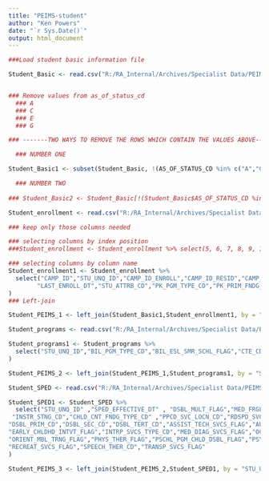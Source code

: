 ```yaml
---
title: "PEIMS-student"
author: "Ken Powers"
date: "`r Sys.Date()`"
output: html_document
---
```


```r
###Load student basic information file

Student_Basic <- read.csv("R:/RA_Internal/Archives/Specialist Data/PEIMS/2022-2023/PEIMS Fall 2022-2023/Student Data/Fall PEIMS Resubmission Data Files from TSDS/Student-Student Basic Information.csv")


### Remove values from as_of_status_cd
  ### A
  ### C
  ### E
  ### G

### -------TWO WAYS TO REMOVE THE ROWS WHICH CONTAIN THE VALUES ABOVE-------

  ### NUMBER ONE

Student_Basic1 <- subset(Student_Basic, !(AS_OF_STATUS_CD %in% c("A","C","E","G")))

  ### NUMBER TWO
  
### Student_Basic2 <- Student_Basic[!(Student_Basic$AS_OF_STATUS_CD %in% c("A","C","E","G")),] 

```

```r

Student_enrollment <- read.csv("R:/RA_Internal/Archives/Specialist Data/PEIMS/2022-2023/PEIMS Fall 2022-2023/Student Data/Fall PEIMS Resubmission Data Files from TSDS/Student-Enrollment (School Association).csv")

### keep only those columns needed

### selecting columns by index position
###Student_enrollment <- Student_enrollment %>% select(5, 6, 7, 8, 9, 10, 11, 12, 13, 14, 15)

### selecting columns by column name
Student_enrollment1 <- Student_enrollment %>% 
  select("CAMP_ID","STU_UNQ_ID","CAMP_ID_ENROLL","CAMP_ID_RESID","CAMP_ID_ACCNT","GRD_LVL_CD",        
        "LAST_ENROLL_DT","STU_ATTRB_CD","PK_PGM_TYPE_CD","PK_PRIM_FNDG_SRC_CD","PK_SEC_FNDG_SRC_CD" 
)
### Left-join 

Student_PEIMS_1 <- left_join(Student_Basic1,Student_enrollment1, by = "STU_UNQ_ID")

```

```r
Student_programs <- read.csv("R:/RA_Internal/Archives/Specialist Data/PEIMS/2022-2023/PEIMS Fall 2022-2023/Student Data/Fall PEIMS Resubmission Data Files from TSDS/Student-Enrollment (Programs).csv")

Student_programs1 <- Student_programs %>%  
  select("STU_UNQ_ID","BIL_PGM_TYPE_CD","BIL_ESL_SMR_SCHL_FLAG","CTE_CD","ESL_PGM_TYPE_CD",   "FLXATT_PGM_TYPE_CD","GFT_TLNT_FLAG","SPED_FLAG","PREG_RLTD_SVCS_FLAG","FHSP_INSTR_FLAG","INTERV_STRATEGY_FLAG", "SECT_504_FLAG","ALT_LANG_PGM_CD","ADDTL_DAYS_PGM_FLAG","PY_BIL_ESL_SS_FLAG","DYSLEXIA_SVC_CD"      
)

Student_PEIMS_2 <- left_join(Student_PEIMS_1,Student_programs1, by = "STU_UNQ_ID")
```


```r

Student_SPED <- read.csv("R:/RA_Internal/Archives/Specialist Data/PEIMS/2022-2023/PEIMS Fall 2022-2023/Student Data/Fall PEIMS Resubmission Data Files from TSDS/Student-Special Education Program.csv")

Student_SPED1 <- Student_SPED %>%  
  select("STU_UNQ_ID" ,"SPED_EFFECTIVE_DT" , "DSBL_MULT_FLAG","MED_FRGL_FLAG" ,         
 "INSTR_STNG_CD","CHLD_CNT_FNDG_TYPE_CD" ,"PPCD_SVC_LOCN_CD","RDSPD_SVC_LEA_ID",    
"DSBL_PRIM_CD","DSBL_SEC_CD","DSBL_TERT_CD","ASSIST_TECH_SVCS_FLAG","AUDIOL_SVCS_FLAG","COUNSEL_SVCS_FLAG",      
"EARLY_CHLDHD_INTVT_FLAG","INTRP_SVCS_TYPE_CD","MED_DIAG_SVCS_FLAG","OCCUP_THER_FLAG",         
"ORIENT_MBL_TRNG_FLAG","PHYS_THER_FLAG","PSCHL_PGM_CHLD_DSBL_FLAG","PSYCHOL_SVCS_FLAG",     
"RECREAT_SVCS_FLAG","SPEECH_THER_CD","TRANSP_SVCS_FLAG"  
)

Student_PEIMS_3 <- left_join(Student_PEIMS_2,Student_SPED1, by = "STU_UNQ_ID")
```

